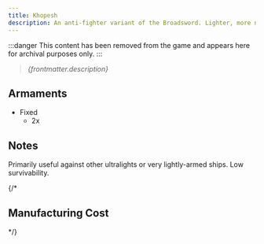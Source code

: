 ```yaml
---
title: Khopesh
description: An anti-fighter variant of the Broadsword. Lighter, more nimble, but considerably more fragile than its ultralight bomber cousin. Excellent longevity in its ability to lay down suppressing fire, but suffers against anything larger than its own weight class.
---
```


:::danger
This content has been removed from the game and appears here for archival purposes only.
:::

> *{frontmatter.description}*

## Armaments

* Fixed
  * 2x <ShipWeapon weaponID="NTVulcanTurret" />


## Notes

Primarily useful against other ultralights or very lightly-armed ships. Low survivability.


{/*
## Manufacturing Cost

<ShipManufacturingCost shipName={frontmatter.title} />
*/}